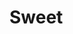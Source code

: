 
# Sweet

<ProjectDetails
  region="Stormlands"
  house="House Sweet"
  type="Castle"
  status="In Progress"
  warp="/warp sweet"
  projectLead="Tobi"
  dateStarted="June 18, 2022"
  dateCompleted="Invalid Date"
/>
